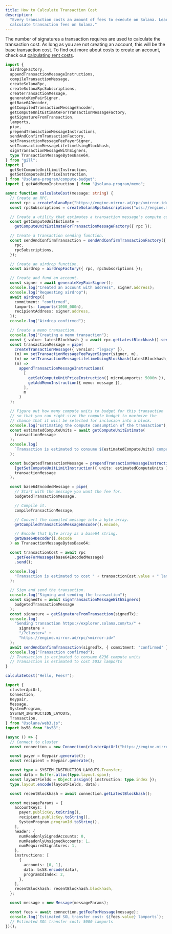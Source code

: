 ```yaml
---
title: How to Calculate Transaction Cost
description:
  "Every transaction costs an amount of fees to execute on Solana. Learn how to
  calculate transaction fees on Solana."
---
```


The number of signatures a transaction requires are used to calculate the
transaction cost. As long as you are not creating an account, this will be the
base transaction cost. To find out more about costs to create an account, check
out [calculating rent costs](/developers/cookbook/accounts/calculate-rent).

<CodeTabs storage="cookbook" flags="r">

```typescript !! title="gill"
import {
  airdropFactory,
  appendTransactionMessageInstructions,
  compileTransactionMessage,
  createSolanaRpc,
  createSolanaRpcSubscriptions,
  createTransactionMessage,
  generateKeyPairSigner,
  getBase64Decoder,
  getCompiledTransactionMessageEncoder,
  getComputeUnitEstimateForTransactionMessageFactory,
  getSignatureFromTransaction,
  lamports,
  pipe,
  prependTransactionMessageInstructions,
  sendAndConfirmTransactionFactory,
  setTransactionMessageFeePayerSigner,
  setTransactionMessageLifetimeUsingBlockhash,
  signTransactionMessageWithSigners,
  type TransactionMessageBytesBase64,
} from "gill";
import {
  getSetComputeUnitLimitInstruction,
  getSetComputeUnitPriceInstruction,
} from "@solana-program/compute-budget";
import { getAddMemoInstruction } from "@solana-program/memo";

async function calculateCost(message: string) {
  // Create an RPC.
  const rpc = createSolanaRpc("https://engine.mirror.ad/rpc/<mirror-id>");
  const rpcSubscriptions = createSolanaRpcSubscriptions("wss://engine.mirror.ad/rpc/<mirror-id>");

  // Create a utility that estimates a transaction message's compute consumption.
  const getComputeUnitEstimate =
    getComputeUnitEstimateForTransactionMessageFactory({ rpc });

  // Create a transaction sending function.
  const sendAndConfirmTransaction = sendAndConfirmTransactionFactory({
    rpc,
    rpcSubscriptions,
  });

  // Create an airdrop function.
  const airdrop = airdropFactory({ rpc, rpcSubscriptions });

  // Create and fund an account.
  const signer = await generateKeyPairSigner();
  console.log("Created an account with address", signer.address);
  console.log("Requesting airdrop");
  await airdrop({
    commitment: "confirmed",
    lamports: lamports(1000_000n),
    recipientAddress: signer.address,
  });
  console.log("Airdrop confirmed");

  // Create a memo transaction.
  console.log("Creating a memo transaction");
  const { value: latestBlockhash } = await rpc.getLatestBlockhash().send();
  const transactionMessage = pipe(
    createTransactionMessage({ version: "legacy" }),
    (m) => setTransactionMessageFeePayerSigner(signer, m),
    (m) => setTransactionMessageLifetimeUsingBlockhash(latestBlockhash, m),
    (m) =>
      appendTransactionMessageInstructions(
        [
          getSetComputeUnitPriceInstruction({ microLamports: 5000n }),
          getAddMemoInstruction({ memo: message }),
        ],
        m
      )
  );

  // Figure out how many compute units to budget for this transaction
  // so that you can right-size the compute budget to maximize the
  // chance that it will be selected for inclusion into a block.
  console.log("Estimating the compute consumption of the transaction");
  const estimatedComputeUnits = await getComputeUnitEstimate(
    transactionMessage
  );
  console.log(
    `Transaction is estimated to consume ${estimatedComputeUnits} compute units`
  );

  const budgetedTransactionMessage = prependTransactionMessageInstructions(
    [getSetComputeUnitLimitInstruction({ units: estimatedComputeUnits })],
    transactionMessage
  );

  const base64EncodedMessage = pipe(
    // Start with the message you want the fee for.
    budgetedTransactionMessage,

    // Compile it.
    compileTransactionMessage,

    // Convert the compiled message into a byte array.
    getCompiledTransactionMessageEncoder().encode,

    // Encode that byte array as a base64 string.
    getBase64Decoder().decode
  ) as TransactionMessageBytesBase64;

  const transactionCost = await rpc
    .getFeeForMessage(base64EncodedMessage)
    .send();

  console.log(
    "Transaction is estimated to cost " + transactionCost.value + " lamports"
  );

  // Sign and send the transaction.
  console.log("Signing and sending the transaction");
  const signedTx = await signTransactionMessageWithSigners(
    budgetedTransactionMessage
  );
  const signature = getSignatureFromTransaction(signedTx);
  console.log(
    "Sending transaction https://explorer.solana.com/tx/" +
      signature +
      "/?cluster=" +
      "https://engine.mirror.ad/rpc/<mirror-id>"
  );
  await sendAndConfirmTransaction(signedTx, { commitment: "confirmed" });
  console.log("Transaction confirmed");
  // Transaction is estimated to consume 6236 compute units
  // Transaction is estimated to cost 5032 lamports
}

calculateCost("Hello, Fees!");
```

```typescript !! title="calculate-cost.ts"
import {
  clusterApiUrl,
  Connection,
  Keypair,
  Message,
  SystemProgram,
  SYSTEM_INSTRUCTION_LAYOUTS,
  Transaction,
} from "@solana/web3.js";
import bs58 from "bs58";

(async () => {
  // Connect to cluster
  const connection = new Connection(clusterApiUrl("https://engine.mirror.ad/rpc/<mirror-id>"), "confirmed");

  const payer = Keypair.generate();
  const recipient = Keypair.generate();

  const type = SYSTEM_INSTRUCTION_LAYOUTS.Transfer;
  const data = Buffer.alloc(type.layout.span);
  const layoutFields = Object.assign({ instruction: type.index });
  type.layout.encode(layoutFields, data);

  const recentBlockhash = await connection.getLatestBlockhash();

  const messageParams = {
    accountKeys: [
      payer.publicKey.toString(),
      recipient.publicKey.toString(),
      SystemProgram.programId.toString(),
    ],
    header: {
      numReadonlySignedAccounts: 0,
      numReadonlyUnsignedAccounts: 1,
      numRequiredSignatures: 1,
    },
    instructions: [
      {
        accounts: [0, 1],
        data: bs58.encode(data),
        programIdIndex: 2,
      },
    ],
    recentBlockhash: recentBlockhash.blockhash,
  };

  const message = new Message(messageParams);

  const fees = await connection.getFeeForMessage(message);
  console.log(`Estimated SOL transfer cost: ${fees.value} lamports`);
  // Estimated SOL transfer cost: 5000 lamports
})();
```

</CodeTabs>
